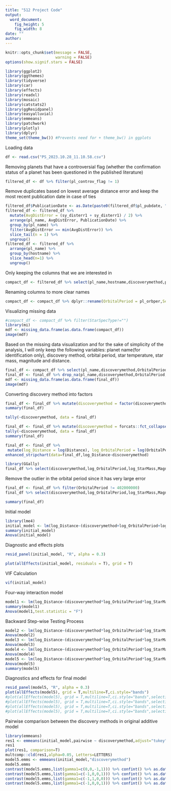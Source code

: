 ---
title: "512 Project Code"
output:
  word_document:
    fig_height: 5
    fig_width: 8
date: ""
author: 
---

```{r setup, include=FALSE}
knitr::opts_chunk$set(message = FALSE,
                      warning = FALSE)
options(show.signif.stars = FALSE)

library(ggplot2)
library(ggthemes)
library(tidyverse)
library(car)
library(effects)
library(readxl)
library(mosaic)
library(catstats2)
library(ggResidpanel)
library(easyalluvial)
library(emmeans)
library(patchwork)
library(plotly)
library(dplyr)
theme_set(theme_bw()) #Prevents need for + theme_bw() in ggplots
```

Loading data

```{r}
df <- read.csv("PS_2023.10.28_11.10.58.csv")
```

Removing planets that have a controversial flag (whether the confirmation status of a planet has been questioned in the published literature)

```{r}
filtered_df <- df %>% filter(pl_controv_flag != 1)
```

Remove duplicates based on lowest average distance error and keep the most recent publication date in case of ties

```{r}
filtered_df$PublicationDate <- as.Date(paste0(filtered_df$pl_pubdate, "-01"))
filtered_df <- filtered_df %>%
  mutate(AvgDistError = (sy_disterr1 + sy_disterr1) / 2) %>%
  arrange(pl_name, AvgDistError, PublicationDate) %>%
  group_by(pl_name) %>%
  filter(AvgDistError == min(AvgDistError)) %>%
  slice_tail(n = 1) %>%
  ungroup()
filtered_df <- filtered_df %>%
  arrange(pl_name) %>%
  group_by(hostname) %>%
  slice_head(n=1) %>%
  ungroup()
```

Only keeping the columns that we are interested in

```{r}
compact_df <- filtered_df %>% select(pl_name,hostname,discoverymethod,pl_orbper,pl_orbsmax,pl_rade,pl_bmasse,pl_eqt,pl_orbincl,st_teff,st_rad,st_mass,sy_dist,sy_gaiamag) 
```

Renaming columns to more clear names

```{r}
compact_df <- compact_df %>% dplyr::rename(OrbitalPeriod = pl_orbper,SemiMajorAxis = pl_orbsmax, Radius = pl_rade, Mass = pl_bmasse, Temperature = pl_eqt, OrbitInclination = pl_orbincl,StarTemperature = st_teff, StarRadius = st_rad, StarMass = st_mass, Distance = sy_dist,Magnitude = sy_gaiamag)
```

Visualizing missing data

```{r}
#compact_df <- compact_df %>% filter(StarSpecType!="")
library(mi)
mdf <- missing_data.frame(as.data.frame(compact_df))
image(mdf)
```

Based on the missing data visualization and for the sake of simplicity of the analysis, I will only keep the following variables: planet name(for identification only), discovery method, orbital period, star temperature, star mass, magnitude and distance.

```{r}
final_df <- compact_df %>% select(pl_name,discoverymethod,OrbitalPeriod,StarMass,Distance,Magnitude,hostname)
final_df <- final_df %>% drop_na(pl_name,discoverymethod,OrbitalPeriod,StarMass,Distance,Magnitude,hostname)
mdf <- missing_data.frame(as.data.frame(final_df))
image(mdf)
```
Converting discovery method into factors

```{r}
final_df <- final_df %>% mutate(discoverymethod = factor(discoverymethod))
summary(final_df)
```

```{r}
tally(~discoverymethod, data = final_df)
```
```{r}
final_df <- final_df %>% mutate(discoverymethod = forcats::fct_collapse(discoverymethod,"Timing Variations"= c("Eclipse Timing Variations", "Pulsation Timing Variations", "Transit Timing Variations"),Other = c("Astrometry", "Orbital Brightness Modulation","Imaging")))
tally(~discoverymethod, data = final_df)
summary(final_df)
```

```{r}
final_df <- final_df %>%
 mutate(log_Distance = log(Distance), log_OrbitalPeriod = log(OrbitalPeriod), log_StarMass = log(StarMass))
enhanced_stripchart(data=final_df,log_Distance~discoverymethod)
```
```{r}
library(GGally)
final_df %>% select(discoverymethod,log_OrbitalPeriod,log_StarMass,Magnitude,log_Distance) %>% ggpairs()
```
Remove the outlier in the orbital period since it has very large error

```{r}
final_df <- final_df %>% filter(OrbitalPeriod != 402000000)
final_df %>% select(discoverymethod,log_OrbitalPeriod,log_StarMass,Magnitude,log_Distance) %>% ggpairs()
```
```{r}
summary(final_df)
```


Initial model

```{r}
library(lme4)
initial_model <- lm(log_Distance~(discoverymethod+log_OrbitalPeriod+log_StarMass+Magnitude),data=final_df)
summary(initial_model)
Anova(initial_model)
```
Diagnostic and effects plots

```{r}
resid_panel(initial_model, "R", alpha = 0.3)
```

```{r}
plot(allEffects(initial_model, residuals = T), grid = T)
```
VIF Calculation

```{r}
vif(initial_model)
```

Four-way interaction model
```{r}
model1 <- lm(log_Distance~(discoverymethod*log_OrbitalPeriod*log_StarMass*Magnitude),data=final_df)
summary(model1)
Anova(model1,test.statistic = "F")
```


Backward Step-wise Testing Process
```{r}
model2 <- lm(log_Distance~(discoverymethod*log_OrbitalPeriod*log_StarMass*Magnitude)-discoverymethod:log_OrbitalPeriod:log_StarMass:Magnitude,data=final_df)
Anova(model2)
model3 <- lm(log_Distance~(discoverymethod*log_OrbitalPeriod*log_StarMass*Magnitude)-discoverymethod:log_OrbitalPeriod:log_StarMass:Magnitude-discoverymethod:log_StarMass:Magnitude,data=final_df)
Anova(model3)
model4 <- lm(log_Distance~(discoverymethod*log_OrbitalPeriod*log_StarMass*Magnitude)-discoverymethod:log_OrbitalPeriod:log_StarMass:Magnitude-discoverymethod:log_StarMass:Magnitude-discoverymethod:log_OrbitalPeriod:log_StarMass,data=final_df)
Anova(model4)
model5 <- lm(log_Distance~(discoverymethod*log_OrbitalPeriod*log_StarMass*Magnitude)-discoverymethod:log_OrbitalPeriod:log_StarMass:Magnitude-discoverymethod:log_StarMass:Magnitude-discoverymethod:log_OrbitalPeriod:log_StarMass-discoverymethod:log_OrbitalPeriod:Magnitude,data=final_df)
Anova(model5)
summary(model5)
```


Diagnostics and effects for final model
```{r}
resid_panel(model5, "R", alpha = 0.3)
plot(allEffects(model5), grid = T,multiline=T,ci.style="bands")
#plot(allEffects(model5), grid = T,multiline=T,ci.style="bands",selection=1)
#plot(allEffects(model5), grid = T,multiline=T,ci.style="bands",selection=2)
#plot(allEffects(model5), grid = T,multiline=T,ci.style="bands",selection=3)
#plot(allEffects(model5), grid = T,multiline=T,ci.style="bands",selection=4)
```

Pairwise comparison between the discovery methods in original additive model
```{r}
library(emmeans)
res1 <- emmeans(initial_model,pairwise ~ discoverymethod,adjust="tukey")
res1
plot(res1, comparison=T)
multcomp::cld(res1,alpha=0.05, Letters=LETTERS)
model5.emms <- emmeans(initial_model,"discoverymethod")
model5.emms
contrast(model5.emms,list(gamma1=c(0,0,-1,1))) %>% confint() %>% as.data.frame()
contrast(model5.emms,list(gamma1=c(-1,0,0,1))) %>% confint() %>% as.data.frame()
contrast(model5.emms,list(gamma1=c(-1,1,0,0))) %>% confint() %>% as.data.frame()
contrast(model5.emms,list(gamma1=c(-1,0,0,1))) %>% confint() %>% as.data.frame()
```

